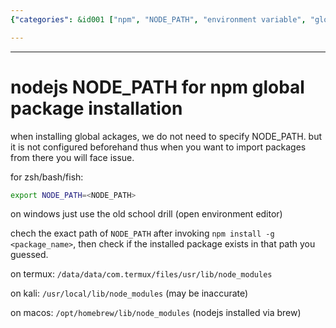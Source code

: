 ```yaml
---
{"categories": &id001 ["npm", "NODE_PATH", "environment variable", "global package installation", "operating systems", "ZSH", "Bash", "Fish", "Windows", "Termux", "Kali", "MacOS"], "category": "npm", "date": "2022-12-10 13:29:15", "description": "This article provides a comprehensive guide on how to set the NODE_PATH environment variable for npm global package installation across different operating systems. It explains the process in detail for ZSH, Bash, Fish, Windows, Termux, Kali, and MacOS, ensuring proper importing of packages from specific paths without any issues.", "tags": *id001, "title": "nodejs NODE_PATH for npm global package installation"}

---
```


------

# nodejs NODE_PATH for npm global package installation

when installing global ackages, we do not need to specify NODE_PATH. but it is not configured beforehand thus when you want to import packages from there you will face issue.

for zsh/bash/fish:

```bash
export NODE_PATH=<NODE_PATH>
```

on windows just use the old school drill (open environment editor)

chech the exact path of `NODE_PATH` after invoking `npm install -g <package_name>`, then check if the installed package exists in that path you guessed.

on termux: `/data/data/com.termux/files/usr/lib/node_modules`

on kali: `/usr/local/lib/node_modules` (may be inaccurate)

on macos: `/opt/homebrew/lib/node_modules` (nodejs installed via brew)


